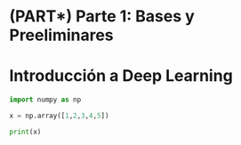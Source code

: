<!-- ::: watermark -->
<!-- <img src="img/aif-logo.png" width="400"/> -->
<!-- ::: -->

# (PART\*) Parte 1: Bases y Preeliminares {-} 

# Introducción a Deep Learning


```python
import numpy as np

x = np.array([1,2,3,4,5])

print(x)
```

